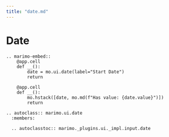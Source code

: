 ```yaml
---
title: "date.md"
---
```


# Date

```{eval-rst}
.. marimo-embed::
    @app.cell
    def __():
        date = mo.ui.date(label="Start Date")
        return

    @app.cell
    def __():
        mo.hstack([date, mo.md(f"Has value: {date.value}")])
        return
```

```{eval-rst}
.. autoclass:: marimo.ui.date
  :members:

  .. autoclasstoc:: marimo._plugins.ui._impl.input.date
```

